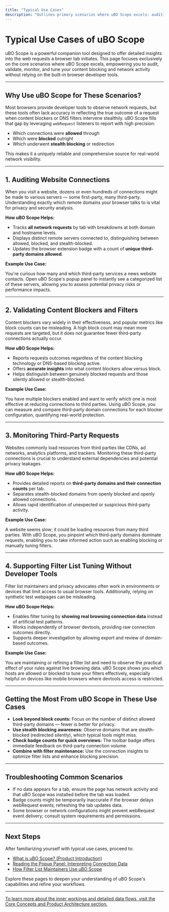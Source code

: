 ```yaml
---
title: "Typical Use Cases"
description: "Outlines primary scenarios where uBO Scope excels: auditing website connections, validating content blockers, monitoring third-party requests, and supporting filter list tuning without relying on browser developer tools."
---
```


# Typical Use Cases of uBO Scope

uBO Scope is a powerful companion tool designed to offer detailed insights into the web requests a browser tab initiates. This page focuses exclusively on the core scenarios where uBO Scope excels, empowering you to audit, validate, monitor, and tune your content blocking and network activity without relying on the built-in browser developer tools.

---

## Why Use uBO Scope for These Scenarios?

Most browsers provide developer tools to observe network requests, but these tools often lack accuracy in reflecting the true outcome of a request when content blockers or DNS filters intervene stealthily. uBO Scope fills that gap by leveraging `webRequest` listeners to report with high precision:

- Which connections were **allowed** through
- Which were **blocked** outright
- Which underwent **stealth blocking** or redirection

This makes it a uniquely reliable and comprehensive source for real-world network visibility.

---

## 1. Auditing Website Connections

When you visit a website, dozens or even hundreds of connections might be made to various servers — some first-party, many third-party. Understanding exactly which remote domains your browser talks to is vital for privacy and security analysis.

**How uBO Scope Helps:**

- Tracks **all network requests** by tab with breakdowns at both domain and hostname levels.
- Displays distinct remote servers connected to, distinguishing between allowed, blocked, and stealth-blocked.
- Updates the browser extension badge with a count of **unique third-party domains allowed**.

**Example Use Case:**

You're curious how many and which third-party services a news website contacts. Open uBO Scope's popup panel to instantly see a categorized list of these servers, allowing you to assess potential privacy risks or performance impacts.

---

## 2. Validating Content Blockers and Filters

Content blockers vary widely in their effectiveness, and popular metrics like block counts can be misleading. A high block count may mean more requests are targeted, but it does not guarantee fewer third-party connections actually occur.

**How uBO Scope Helps:**

- Reports requests outcomes regardless of the content blocking technology or DNS-based blocking active.
- Offers **accurate insights** into what content blockers allow versus block.
- Helps distinguish between genuinely blocked requests and those silently allowed or stealth-blocked.

**Example Use Case:**

You have multiple blockers enabled and want to verify which one is most effective at reducing connections to third parties. Using uBO Scope, you can measure and compare third-party domain connections for each blocker configuration, quantifying real-world protection.

---

## 3. Monitoring Third-Party Requests

Websites commonly load resources from third parties like CDNs, ad networks, analytics platforms, and trackers. Monitoring these third-party connections is crucial to understand external dependencies and potential privacy leakages.

**How uBO Scope Helps:**

- Provides detailed reports on **third-party domains and their connection counts** per tab.
- Separates stealth-blocked domains from openly blocked and openly allowed connections.
- Allows rapid identification of unexpected or suspicious third-party activity.

**Example Use Case:**

A website seems slow; it could be loading resources from many third parties. With uBO Scope, you pinpoint which third-party domains dominate requests, enabling you to take informed action such as enabling blocking or manually tuning filters.

---

## 4. Supporting Filter List Tuning Without Developer Tools

Filter list maintainers and privacy advocates often work in environments or devices that limit access to usual browser tools. Additionally, relying on synthetic test webpages can be misleading.

**How uBO Scope Helps:**

- Enables filter tuning by **showing real browsing connection data** instead of artificial test patterns.
- Works independently of browser devtools, providing raw connection outcomes directly.
- Supports deeper investigation by allowing export and review of domain-based outcomes.

**Example Use Case:**

You are maintaining or refining a filter list and need to observe the practical effect of your rules against live browsing data. uBO Scope shows you which hosts are allowed or blocked to tune your filters effectively, especially helpful on devices like mobile browsers where devtools access is restricted.

---

## Getting the Most From uBO Scope in These Use Cases

- **Look beyond block counts:** Focus on the number of distinct allowed third-party domains — fewer is better for privacy.
- **Use stealth blocking awareness:** Observe domains that are stealth-blocked (redirected silently), which typical tools might miss.
- **Check badge counts for quick overviews:** The toolbar badge offers immediate feedback on third-party connection volume.
- **Combine with filter maintenance:** Use the connection insights to optimize filter lists and enhance blocking precision.

---

## Troubleshooting Common Scenarios

- If no data appears for a tab, ensure the page has network activity and that uBO Scope was installed before the tab was loaded.
- Badge counts might be temporarily inaccurate if the browser delays webRequest events; refreshing the tab updates data.
- Some browser or network configurations might prevent webRequest event delivery; consult system requirements and permissions.

---

## Next Steps

After familiarizing yourself with typical use cases, proceed to:

- [What is uBO Scope? (Product Introduction)](/overview/getting-started-with-uboscope/product-introduction)
- [Reading the Popup Panel: Interpreting Connection Data](/guides/getting-started-essentials/understanding-the-popup)
- [How Filter List Maintainers Use uBO Scope](/guides/interpreting-advanced-insights/use-case-filter-list-maintainers)

Explore these pages to deepen your understanding of uBO Scope's capabilities and refine your workflows.

---

<u>To learn more about the inner workings and detailed data flows, visit the Core Concepts and Product Architecture section.</u>
